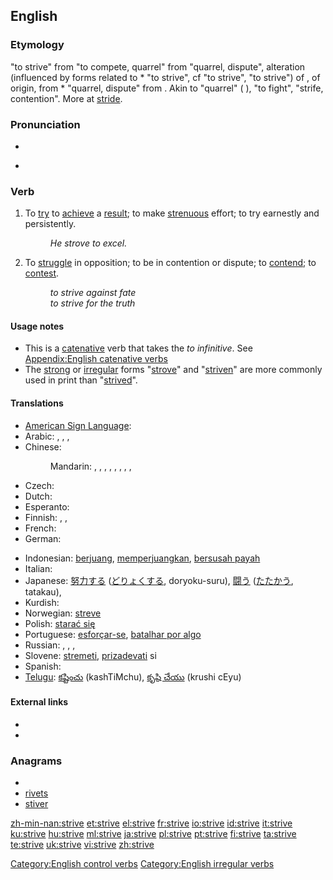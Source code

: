 ==English==

===Etymology===
{{etyl|enm}} {{term|striven|striven||lang=enm}} "to strive" from {{etyl|fro}} {{term|estriver|estriver||lang=fro}} "to compete, quarrel" from {{fro}} {{term|estrif|estrif||lang=fro}} "quarrel, dispute", alteration (influenced by {{etyl|gem}} forms related to {{etyl|frk}} *{{term||strīban||lang=frk}} "to strive", cf {{etyl|dum|-}} {{term|strijven|strijven||lang=dum}} "to strive", {{etyl|de|-}} {{term|streben|streben||lang=de}} "to strive") of {{fro}} {{term|estrit|estrit||lang=fro}}, of {{etyl|gem}} origin, from {{etyl|frk}} *{{term||strīd||lang=frk}} "quarrel, dispute" from {{proto|Germanic|strīdō|combat, strife|lang=en}}. Akin to {{etyl|goh|-}} {{term|strit|strīt||lang=goh}} "quarrel" ({{de}} {{term|Streit|Streit||lang=de}}), {{goh}} {{term|stritan|strītan||lang=goh}} "to fight", {{etyl|non|-}} {{term|strið|strīð||lang=non}} "strife, contention". More at [[stride]].

===Pronunciation===
* {{IPA|/'stɻaɪv/}}
* {{audio|En-us-strive.ogg|Audio (US)}}
*: {{rhymes|aɪv}}

===Verb===
{{en-verb|strives|striving|'''[[strove]]''' or '''[[strived]]'''|'''[[striven]]''' or '''[[strived]]'''}}

# To [[try]] to [[achieve]] a [[result]]; to make [[strenuous]] effort; to try earnestly and persistently.
#: ''He strove to excel.''
# To [[struggle]] in opposition; to be in contention or dispute; to [[contend]]; to [[contest]].
#: ''to strive against fate''
#: ''to strive for the truth''

====Usage notes====
* This is a [[catenative]] verb that takes the ''to infinitive''. See [[Appendix:English catenative verbs]]
* The [[strong]] or [[irregular]] forms "[[strove]]" and "[[striven]]" are more commonly used in print than "[[strived]]".

====Translations====
{{trans-top|to try}}
* [[American Sign Language]]: {{tø|ase|S@NearInsideChesthigh-PalmAcross-S@NearInsideChesthigh-PalmAcross S@InsideChesthigh-PalmDown-S@InsideChesthigh-PalmDown}}
* Arabic: {{t|ar|كافح|tr=kāfaHa}},  {{t|ar|اجتهد|tr=iHtahada}},  {{t|ar|ناضل|tr=nāDala}}, {{t-|ar|حرص|tr=HáraSa}}
* Chinese:
*: Mandarin: {{t-|cmn|努力|tr=nǔlì|sc=Hani}},  {{t|cmn|奮鬥|sc=Hani}},  {{t|cmn|奋斗|tr=fèndòu|sc=Hani}},  {{t|cmn|殫力|sc=Hani}},  {{t|cmn|殚力|tr=dānlì|sc=Hani}},  {{t|cmn|力圖|sc=Hani}},  {{t|cmn|力图|tr=lìtú|sc=Hani}},  {{t-|cmn|掙|sc=Hani}},  {{t-|cmn|挣|tr=zhèng|sc=Hani}}
* Czech: {{t-|cs|usilovat}}
* Dutch: {{t+|nl|streven}}
* Esperanto: {{t+|eo|strebi|xs=Esperanto}}
* Finnish: {{t+|fi|pyrkiä}}, {{t-|fi|ponnistella}}, {{t+|fi|yrittää}}
* French: {{t-|fr|s'efforcer}}
* German: {{t+|de|streben}}
{{trans-mid}}
* Indonesian: [[juang|berjuang]], [[juang|memperjuangkan]], [[susah payah|bersusah payah]]
* Italian: {{t-|it|sforzarsi}}
* Japanese: [[努力]]する ([[どりょく]]する, doryoku-suru), [[闘う]] ([[たたかう]], tatakau),  {{t|ja|努める|tr=つとめる, tsutomeru}}
* Kurdish: {{ku-Arab|[[تێکۆشان]]}}
* Norwegian: [[streve]]
* Polish: [[starać się]]
* Portuguese: [[esforçar-se]], [[batalhar por algo]]
* Russian: {{t+|ru|стремиться|tr=stremít'sja}},  {{t+|ru|стараться|tr=starát'sja}},  {{t+|ru|бороться|tr=borót'sja}},  {{t|ru|прилагать усилия|tr=prilagát' usílija}}
* Slovene: [[stremeti]], [[prizadevati]] si
* Spanish: {{t|es|esforzarse}}
* [[Telugu]]: [[కష్టించు]] (kashTiMchu), [[కృషి చేయు]] (krushi cEyu)
{{trans-bottom}}

====External links====
* {{R:Webster 1913}}
* {{R:Century 1911}}

===Anagrams===
* {{alphagram|eirstv}}
* [[rivets#English|rivets]]
* [[stiver#English|stiver]]

[[Category:English control verbs]]
[[Category:English irregular verbs]]

[[zh-min-nan:strive]]
[[et:strive]]
[[el:strive]]
[[fr:strive]]
[[io:strive]]
[[id:strive]]
[[it:strive]]
[[ku:strive]]
[[hu:strive]]
[[ml:strive]]
[[ja:strive]]
[[pl:strive]]
[[pt:strive]]
[[fi:strive]]
[[ta:strive]]
[[te:strive]]
[[uk:strive]]
[[vi:strive]]
[[zh:strive]]